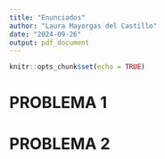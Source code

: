 ```yaml
---
title: "Enunciados"
author: "Laura Mayorgas del Castillo"
date: "2024-09-26"
output: pdf_document
---
```


```r
knitr::opts_chunk$set(echo = TRUE)
```

# PROBLEMA 1





# PROBLEMA 2